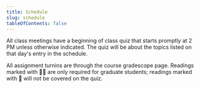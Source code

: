 ```yaml
---
title: Schedule
slug: schedule
tableOfContents: false
---
```


All class meetings have a beginning of class quiz that starts promptly at 2 PM
unless otherwise indicated. The quiz will be about the topics listed on that
day's entry in the schedule.

All assignment turnins are through the course gradescope page. Readings marked
with 🧑‍🎓 are only required for graduate students; readings marked with 📵 will
not be covered on the quiz.


<Schedule />
